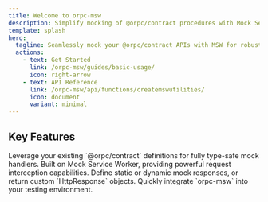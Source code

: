 ```yaml
---
title: Welcome to orpc-msw
description: Simplify mocking of @orpc/contract procedures with Mock Service Worker.
template: splash
hero:
  tagline: Seamlessly mock your @orpc/contract APIs with MSW for robust testing.
  actions:
    - text: Get Started
      link: /orpc-msw/guides/basic-usage/
      icon: right-arrow
    - text: API Reference
      link: /orpc-msw/api/functions/createmswutilities/
      icon: document
      variant: minimal
---
```



## Key Features

<CardGrid stagger>
  <Card title="Type-Safe Mocking" icon="pencil">
    Leverage your existing `@orpc/contract` definitions for fully type-safe mock handlers.
  </Card>
  <Card title="MSW Integration" icon="add-document">
    Built on Mock Service Worker, providing powerful request interception capabilities.
  </Card>
  <Card title="Flexible Responses" icon="setting">
    Define static or dynamic mock responses, or return custom `HttpResponse` objects.
  </Card>
  <Card title="Easy Setup" icon="open-book">
    Quickly integrate `orpc-msw` into your testing environment.
  </Card>
</CardGrid>
